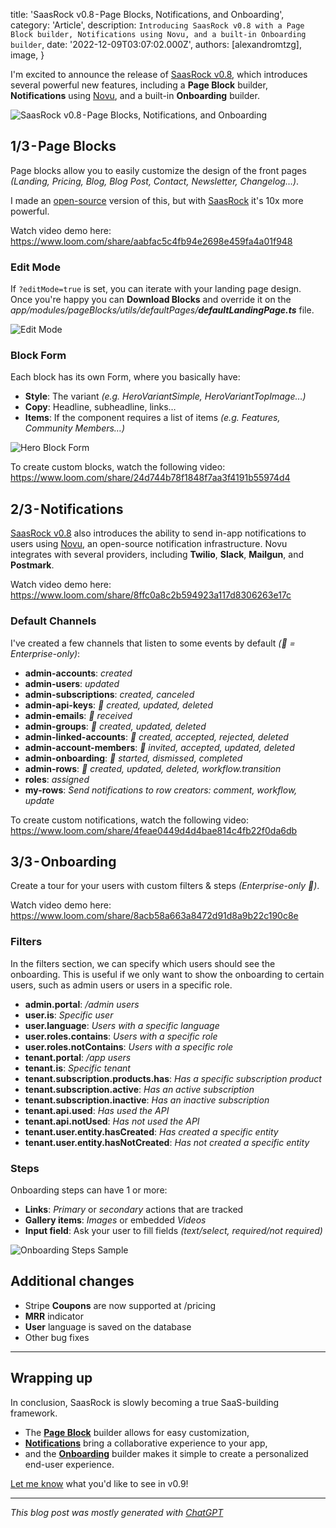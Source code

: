 
  title: 'SaasRock v0.8 - Page Blocks, Notifications, and Onboarding',
  category: 'Article',
  description: `Introducing SaasRock v0.8 with a Page Block builder, Notifications using Novu, and a built-in Onboarding builder`,
  date: '2022-12-09T03:07:02.000Z',
  authors: [alexandromtzg],
  image,
}

I'm excited to announce the release of [SaasRock v0.8](https://saasrock.com/?ref=alexandro.dev&utm_content=v0-8-release), which introduces several powerful new features, including a **Page Block** builder, **Notifications** using [Novu](https://novu.co/?ref=saasrock.com), and a built-in **Onboarding** builder.

<img
  src={image}
  class="shadow-2xl border border-gray-100 rounded-lg"
  alt="SaasRock v0.8 - Page Blocks, Notifications, and Onboarding"
  className="w-full"
/>

<!--more-->

## 1/3 - Page Blocks

Page blocks allow you to easily customize the design of the front pages _(Landing, Pricing, Blog, Blog Post, Contact, Newsletter, Changelog…)_.

I made an [open-source](https://remix-page-blocks.vercel.app/) version of this, but with [SaasRock](https://saasrock.com/?ref=alexandro.dev&utm_content=v0-8-release) it's 10x more powerful.

Watch video demo here: https://www.loom.com/share/aabfac5c4fb94e2698e459fa4a01f948

### Edit Mode

If `?editMode=true` is set, you can iterate with your landing page design. Once you're happy you can **Download Blocks** and override it on the _app/modules/pageBlocks/utils/defaultPages/**defaultLandingPage.ts**_ file.

![Edit Mode](https://cdn-images-1.medium.com/max/1600/1*ixnpapfs01BVI2SAD9hMMw.png)

### Block Form

Each block has its own Form, where you basically have:

- **Style**: The variant _(e.g. HeroVariantSimple, HeroVariantTopImage…)_
- **Copy**: Headline, subheadline, links…
- **Items**: If the component requires a list of items _(e.g. Features, Community Members…)_

![Hero Block Form](https://cdn-images-1.medium.com/max/1600/1*OX9W1mSrfT8IwThpzk0SIA.png)

To create custom blocks, watch the following video: https://www.loom.com/share/24d744b78f1848f7aa3f4191b55974d4

## 2/3 - Notifications

[SaasRock v0.8](https://saasrock.com/?ref=alexandro.dev&utm_content=v0-8-release) also introduces the ability to send in-app notifications to users using [Novu](https://novu.co/?ref=saasrock.com), an open-source notification infrastructure. Novu integrates with several providers, including **Twilio**, **Slack**, **Mailgun**, and **Postmark**.

Watch video demo here: https://www.loom.com/share/8ffc0a8c2b594923a117d8306263e17c

### Default Channels

I've created a few channels that listen to some events by default _(🚀 = Enterprise-only)_:

- **admin-accounts**: _created_
- **admin-users**: _updated_
- **admin-subscriptions**: _created, canceled_
- **admin-api-keys**: _🚀 created, updated, deleted_
- **admin-emails**: _🚀 received_
- **admin-groups**: _🚀 created, updated, deleted_
- **admin-linked-accounts**: _🚀 created, accepted, rejected, deleted_
- **admin-account-members**: _🚀 invited, accepted, updated, deleted_
- **admin-onboarding**: _🚀 started, dismissed, completed_
- **admin-rows**: _🚀 created, updated, deleted, workflow.transition_
- **roles**: _assigned_
- **my-rows**: _Send notifications to row creators: comment, workflow, update_

To create custom notifications, watch the following video: https://www.loom.com/share/4feae0449d4d4bae814c4fb22f0da6db

## 3/3 - Onboarding

Create a tour for your users with custom filters & steps _(Enterprise-only 🚀)_.

Watch video demo here: https://www.loom.com/share/8acb58a663a8472d91d8a9b22c190c8e

### Filters

In the filters section, we can specify which users should see the onboarding. This is useful if we only want to show the onboarding to certain users, such as admin users or users in a specific role.

- **admin.portal**: _/admin users_
- **user.is**: _Specific user_
- **user.language**: _Users with a specific language_
- **user.roles.contains**: _Users with a specific role_
- **user.roles.notContains**: _Users with a specific role_
- **tenant.portal**: _/app users_
- **tenant.is**: _Specific tenant_
- **tenant.subscription.products.has**: _Has a specific subscription product_
- **tenant.subscription.active**: _Has an active subscription_
- **tenant.subscription.inactive**: _Has an inactive subscription_
- **tenant.api.used**: _Has used the API_
- **tenant.api.notUsed**: _Has not used the API_
- **tenant.user.entity.hasCreated**: _Has created a specific entity_
- **tenant.user.entity.hasNotCreated**: _Has not created a specific entity_

### Steps

Onboarding steps can have 1 or more:

- **Links**: _Primary_ or _secondary_ actions that are tracked
- **Gallery items**: _Images_ or embedded _Videos_
- **Input field**: Ask your user to fill fields _(text/select, required/not required)_

![Onboarding Steps Sample](https://cdn-images-1.medium.com/max/1600/1*of5iOsVmjAG2HzJNz4hr7g.png)

## Additional changes

- Stripe **Coupons** are now supported at /pricing
- **MRR** indicator
- **User** language is saved on the database
- Other bug fixes

---

## Wrapping up

In conclusion, SaasRock is slowly becoming a true SaaS-building framework.

- The **[Page Block](https://saasrock.com/docs/features/page-blocks?ref=alexandro.dev&utm_content=v0-8-release)** builder allows for easy customization,
- **[Notifications](https://saasrock.com/docs/features/notifications?ref=alexandro.dev&utm_content=v0-8-release)** bring a collaborative experience to your app,
- and the **[Onboarding](https://saasrock.com/docs/features/onboarding?ref=alexandro.dev&utm_content=v0-8-release)** builder makes it simple to create a personalized end-user experience.

[Let me know](https://twitter.com/AlexandroMtzG) what you'd like to see in v0.9!

---

_This blog post was mostly generated with [ChatGPT](https://chat.openai.com/)_
